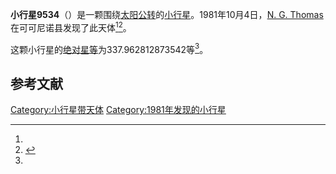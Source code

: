 {{Infobox planet
| bgcolour = #FFFFC0
| name = 9534
| symbol = 
| image = 
| caption = 
| discovery = yes
| discovery_ref = 
| discoverer = [[N._G._Thomas|N. G. Thomas]]
| discovery_site = [[可可尼诺县|可可尼诺县]] 
| discovered = 1981年10月4日
| designations = yes
| mp_name = 
| named_after = 
| alt_names = 1981 TP/ 1953 TL3 / 1961 DM / 1989 EU6 / 1992 PQ4
| mp_category = [[主带小行星|主带小行星]]
| orbit_ref = <ref name="a">[http://ssd.jpl.nasa.gov/sbdb.cgi?sstr=9534 9534] {{Wayback|url=http://ssd.jpl.nasa.gov/sbdb.cgi?sstr=9534 |date=20110609200050 }}，小行星數據庫瀏覽器（JPL Small-Body Database Browser）－[[美国国家航空航天局|美国国家航空航天局]]喷气推进实验室</ref>
| epoch = 2456400.5 (2013年4月18日更新)
| aphelion = {{convert|3.800448877203979|AU|km|3|abbr=on|lk=out}}
| perihelion = {{convert|2.509591727422214|AU|km|3|abbr=on}}
| semimajor = {{convert|3.155020302313096|AU|km|3|abbr=on}}
| eccentricity = 0.204571924
| period = 2046.923746 [[日|日]]<br />5.6[[儒略年|儒略年]]
| avg_speed = 
| inclination = .9951740440491326
| asc_node = 26.48668192025395
| mean_anomaly = 
| arg_peri = 337.962812873542
| satellites = 
| physical_characteristics = yes
| dimensions = 
| mass = 
| density = 
| surface_grav = 
| escape_velocity = 
| sidereal_day = 
| axial_tilt = 
| pole_ecliptic_lat = 
| pole_ecliptic_lon = 
| albedo = 
| temperatures= 
| temp_name1 = 
| mean_temp_1 = 
| max_temp_1 = 
| temp_name2 = 
| max_temp_2 = 
| spectral_type = 
| abs_magnitude = 337.962812873542
}}

'''小行星9534'''（{{lang-en|9534}}）是一颗围绕[[太阳|太阳]][[公转|公转]]的[[小行星|小行星]]。1981年10月4日，[[N._G._Thomas|N. G. Thomas]]在可可尼诺县发现了此天体<ref name="a" /><ref>{{cite news|title=小行星列表|url=http://cfa-www.harvard.edu/iau/lists/NumberedMPs.txt|accessdate=2013-07-08|newspaper=哈佛大学|archive-date=2008-05-17|archive-url=https://web.archive.org/web/20080517010638/http://cfa-www.harvard.edu/iau/lists/NumberedMPs.txt|dead-url=no}}</ref>。

这颗小行星的[[绝对星等|绝对星等]]为337.962812873542等<ref name="a" />。

==参考文献==
{{reflist}}
{{Minor Planet Number|[[小行星9533|小行星9533]]|[[小行星9535|小行星9535]]}}

{{小天体}}

[[Category:小行星带天体|Category:小行星带天体]]
[[Category:1981年发现的小行星|Category:1981年发现的小行星]]

{{asteroid-stub}}